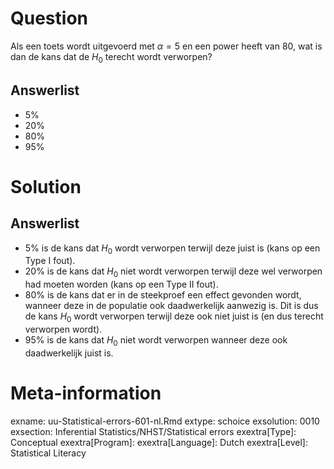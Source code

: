 Question
========
  
Als een toets wordt uitgevoerd met $\alpha = 5%$ en een power heeft van $80%$, wat is dan de kans dat de $H_0$ terecht wordt verworpen?
  
Answerlist
----------
* 5%
* 20%
* 80%
* 95%


Solution
========
  
Answerlist
----------
* 5% is de kans dat $H_0$ wordt verworpen terwijl deze juist is (kans op een Type I fout).
* 20% is de kans dat $H_0$ niet wordt verworpen terwijl deze wel verworpen had moeten worden (kans op een Type II fout).
* 80% is de kans dat er in de steekproef een effect gevonden wordt, wanneer deze in de populatie ook daadwerkelijk aanwezig is. Dit is dus de kans $H_0$ wordt verworpen terwijl deze ook niet juist is (en dus terecht verworpen wordt).
* 95% is de kans dat $H_0$ niet wordt verworpen wanneer deze ook daadwerkelijk juist is.


Meta-information
================
exname: uu-Statistical-errors-601-nl.Rmd
extype: schoice
exsolution: 0010
exsection: Inferential Statistics/NHST/Statistical errors
exextra[Type]: Conceptual
exextra[Program]: 
exextra[Language]: Dutch
exextra[Level]: Statistical Literacy
